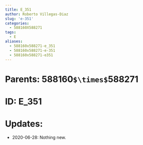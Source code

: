 ```yaml
---
title: E_351
author: Roberto Villegas-Diaz
slug: 'e-351'
categories:
  - 588160X588271
tags:
  - E
aliases:
  - 588160x588271-e_351
  - 588160x588271-e-351
  - 588160x588271-e351
---
```


# **Parents**: 588160`$\times$`588271
# **ID**: E_351
# **Updates**: 
 - 2020-06-28: Nothing new.
